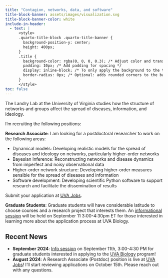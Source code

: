 ```yaml
---
title: "Contagion, networks, data, and software"
title-block-banner: assets/images/visualization.svg
title-block-banner-color: white
include-in-header:
  - text: |
      <style>
      .quarto-title-block .quarto-title-banner {
        background-position-y: center;
        height: 400px;
      }
      .title {
        background-color: rgba(0, 0, 0, 0.3); /* Adjust color and transparency as needed */
        padding: 10px; /* Add padding for spacing */
        display: inline-block; /* To only apply the background to the text */
        border-radius: 0px; /* Optional: adds rounded corners to the background */
      }
      </style>
toc: false
---
```


The Landry Lab at the University of Virginia studies how the structure of networks and groups affect the spread of diseases, information, and ideology. 

I'm recruiting the following positions:

**Research Associate**: I am looking for a postdoctoral researcher to work on the following areas: 

* Dynamical models: Developing realistic models for the spread of diseases and ideology on networks, particularly higher-order networks
* Bayesian Inference: Reconstructing networks and disease dynamics from imperfect and noisy observational data
* Higher-order network structure: Developing higher-order measures sensible for the spread of diseases and information
* Software development: Developing scientific Python software to support research and facilitate the dissemination of results

Submit your application at [UVA Jobs](https://jobs.virginia.edu/us/en/job/R0064538/Research-Associate-in-Biology).

**Graduate Students**: Graduate students will have considerable latitude to choose courses and a research project that interests them.
An [informational session](https://bio.as.virginia.edu/webinar-how-apply-grad-school-0) will be held on September 11 3:00-4:30pm ET for those interested in learning more about the application process at UVA Biology. 

## Recent News

* **September 2024**: [Info session](https://bio.as.virginia.edu/webinar-how-apply-grad-school-0) on September 11th, 3:00-4:30 PM for graduate students interested in applying to the [UVA Biology](https://bio.as.virginia.edu/) program!
* **August 2024**: A Research Associate (Postdoc) position is live at [UVA Jobs](https://jobs.virginia.edu/us/en/job/R0064538/Research-Associate-in-Biology)! I'll start reviewing applications on October 15th. Please reach out with any questions.